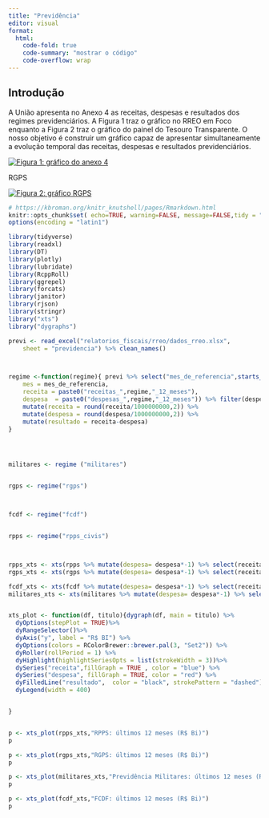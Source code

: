 ```yaml
---
title: "Previdência"
editor: visual
format:
  html:
    code-fold: true
    code-summary: "mostrar o código"
    code-overflow: wrap
---
```


## Introdução

A União apresenta no Anexo 4 as receitas, despesas e resultados dos regimes previdenciários. A Figura 1 traz o gráfico no RREO em Foco enquanto a Figura 2 traz o gráfico do painel do Tesouro Transparente. O nosso objetivo é construir um gráfico capaz de apresentar simultaneamente a evolução temporal das receitas, despesas e resultados previdenciários.

[![Figura 1: gráfico do anexo 4](images/anexo_4_previdencia.png)](https://sisweb.tesouro.gov.br/apex/f?p=2501:9::::9:P9_ID_PUBLICACAO:46900)

RGPS

[![Figura 2: gráfico RGPS](images/rgps.png)](https://www.tesourotransparente.gov.br/temas/contabilidade-e-custos/relatorios-contabeis-e-series-historicas-uniao)

```r
# https://kbroman.org/knitr_knutshell/pages/Rmarkdown.html
knitr::opts_chunk$set( echo=TRUE, warning=FALSE, message=FALSE,tidy = "styler")
options(encoding = "latin1")
```

```r
library(tidyverse)
library(readxl)
library(DT)
library(plotly)
library(lubridate)
library(RcppRoll)
library(ggrepel)
library(forcats)
library(janitor)
library(rjson)
library(stringr)
library("xts")
library("dygraphs")
```

```r

previ <- read_excel("relatorios_fiscais/rreo/dados_rreo.xlsx", 
    sheet = "previdencia") %>% clean_names()



regime <-function(regime){ previ %>% select("mes_de_referencia",starts_with(paste0("receitas_",regime,"_12_meses")),starts_with(paste0("despesas_",regime,"_12_meses")))%>% rename(
    mes = mes_de_referencia,
    receita = paste0("receitas_",regime,"_12_meses"),
    despesa  = paste0("despesas_",regime,"_12_meses")) %>% filter(despesa > 0) %>% 
    mutate(receita = round(receita/1000000000,2)) %>% 
    mutate(despesa = round(despesa/1000000000,2)) %>% 
    mutate(resultado = receita-despesa)
}




militares <- regime ("militares")


rgps <- regime("rgps")



fcdf <- regime("fcdf")


rpps <- regime("rpps_civis")



rpps_xts <- xts(rpps %>% mutate(despesa= despesa*-1) %>% select(receita,despesa, resultado), rpps$mes )
rgps_xts <- xts(rgps %>% mutate(despesa= despesa*-1) %>% select(receita,despesa, resultado), rgps$mes )

fcdf_xts <- xts(fcdf %>% mutate(despesa= despesa*-1) %>% select(receita,despesa, resultado), fcdf$mes )
militares_xts <- xts(militares %>% mutate(despesa= despesa*-1) %>% select(receita,despesa, resultado), militares$mes )


xts_plot <- function(df, titulo){dygraph(df, main = titulo) %>%
  dyOptions(stepPlot = TRUE)%>%
  dyRangeSelector()%>%
  dyAxis("y", label = "R$ BI") %>%
  dyOptions(colors = RColorBrewer::brewer.pal(3, "Set2")) %>%
  dyRoller(rollPeriod = 1) %>%
  dyHighlight(highlightSeriesOpts = list(strokeWidth = 3))%>%
  dySeries("receita",fillGraph = TRUE , color = "blue") %>%
  dySeries("despesa", fillGraph = TRUE, color = "red") %>%
  dyFilledLine("resultado",  color = "black", strokePattern = "dashed")%>%
  dyLegend(width = 400)


}


p <- xts_plot(rpps_xts,"RPPS: últimos 12 meses (R$ Bi)")
p

p <- xts_plot(rgps_xts,"RGPS: últimos 12 meses (R$ Bi)")
p

p <- xts_plot(militares_xts,"Previdência Militares: últimos 12 meses (R$ Bi)")
p

p <- xts_plot(fcdf_xts,"FCDF: últimos 12 meses (R$ Bi)")
p
```
